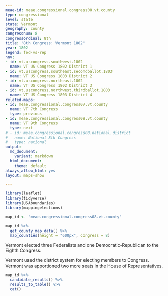 ```yaml
---
meae-id: meae.congressional.congress08.vt.county
type: congressional
level: state
state: Vermont
geography: county
congressnum: 8
congressordinal: 8th
title: '8th Congress: Vermont 1802'
year: 1802
legend: fed-vs-rep
nnv:
- id: vt.uscongress.southwest.1802
  name: VT US Congress 1802 District 1
- id: vt.uscongress.southeast.secondballot.1803
  name: VT US Congress 1803 District 2
- id: vt.uscongress.northeast.1802
  name: VT US Congress 1802 District 3
- id: vt.uscongress.northwest.thirdballot.1803
  name: VT US Congress 1803 District 4
related-maps:
- id: meae.congressional.congress07.vt.county
  name: VT 7th Congress
  type: previous
- id: meae.congressional.congress09.vt.county
  name: VT 9th Congress
  type: next
# - id: meae.congressional.congress08.national.district
#   name: National 8th Congress
#   type: national
output:
  md_document:
    variant: markdown
  html_document:
    theme: default
always_allow_html: yes
layout: maps-show

---
```


```r
library(leaflet)
library(tidyverse)
library(USAboundaries)
library(mappingelections)

map_id <- "meae.congressional.congress08.vt.county"
```

<div class="map">

```r
map_id %>%
  get_county_map_data() %>%
  map_counties(height = "600px", congress = 8)
```

</div>

Vermont elected three Federalists and one Democratic-Republican to the Eighth Congress.

Vermont used the district system for electing members to Congress. Vermont was apportioned two more seats in the House of Representatives.

<div class="results-table">

```r
map_id %>%
  candidate_results() %>%
  results_to_table() %>%
  cat()
```

</div>
